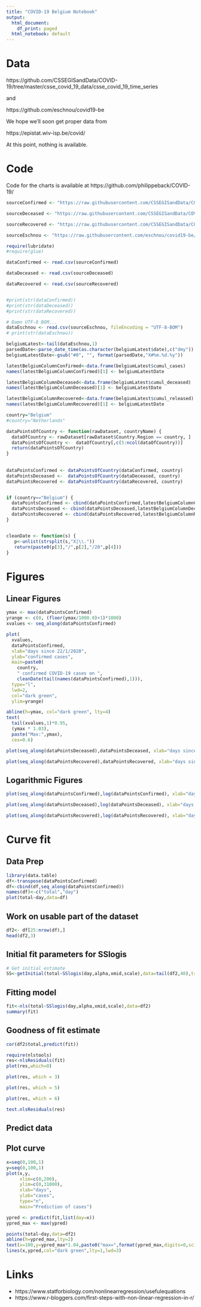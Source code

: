 ```yaml
---
title: "COVID-19 Belgium Notebook"
output:
  html_document:
    df_print: paged
  html_notebook: default
---
```


# Data

https://github.com/CSSEGISandData/COVID-19/tree/master/csse_covid_19_data/csse_covid_19_time_series

and

https://github.com/eschnou/covid19-be

We hope we'll soon get proper data from

https://epistat.wiv-isp.be/covid/

At this point, nothing is available.

# Code

Code for the charts is available at https://github.com/philippeback/COVID-19/



```r
sourceConfirmed <- "https://raw.githubusercontent.com/CSSEGISandData/COVID-19/master/csse_covid_19_data/csse_covid_19_time_series/time_series_covid19_confirmed_global.csv"

sourceDeceased <- "https://raw.githubusercontent.com/CSSEGISandData/COVID-19/master/csse_covid_19_data/csse_covid_19_time_series/time_series_covid19_deaths_global.csv"

sourceRecovered <- "https://raw.githubusercontent.com/CSSEGISandData/COVID-19/master/csse_covid_19_data/csse_covid_19_time_series/time_series_covid19_recovered_global.csv"

sourceEschnou <- "https://raw.githubusercontent.com/eschnou/covid19-be/master/covid19-belgium.csv"
```


```r

require(lubridate)
#require(glue)

dataConfirmed <- read.csv(sourceConfirmed)

dataDeceased <- read.csv(sourceDeceased)

dataRecovered <- read.csv(sourceRecovered)


#print(str(dataConfirmed))
#print(str(dataDeceased))
#print(str(dataRecovered))

```

```r

# Damn UTF-8 BOM...
dataEschnou <- read.csv(sourceEschnou, fileEncoding = "UTF-8-BOM")
# print(str(dataEschnou))

belgiumLatest<-tail(dataEschnou,1)
parsedDate<-parse_date_time(as.character(belgiumLatest$date),c("dmy"))
belgiumLatestDate<-gsub("#0", "", format(parsedDate,"X#%m.%d.%y"))

latestBelgiumColumnConfirmed<-data.frame(belgiumLatest$cumul_cases)
names(latestBelgiumColumnConfirmed)[1] <- belgiumLatestDate

latestBelgiumColumnDeceased<-data.frame(belgiumLatest$cumul_deceased)
names(latestBelgiumColumnDeceased)[1] <- belgiumLatestDate

latestBelgiumColumnRecovered<-data.frame(belgiumLatest$cumul_released)
names(latestBelgiumColumnRecovered)[1] <- belgiumLatestDate


```



```r

country="Belgium"
#country="Netherlands"

dataPointsOfCountry <- function(rawDataset, countryName) {
  dataOfCountry <- rawDataset[rawDataset$Country.Region == country, ]
  dataPointsOfCountry <-  dataOfCountry[,c(5:ncol(dataOfCountry))]
  return(dataPointsOfCountry)
}
  
  
dataPointsConfirmed <- dataPointsOfCountry(dataConfirmed, country)
dataPointsDeceased <-  dataPointsOfCountry(dataDeceased, country)
dataPointsRecovered <- dataPointsOfCountry(dataRecovered, country)


if (country=="Belgium") {
  dataPointsConfirmed <- cbind(dataPointsConfirmed,latestBelgiumColumnConfirmed)
  dataPointsDeceased <- cbind(dataPointsDeceased,latestBelgiumColumnDeceased)
  dataPointsRecovered <- cbind(dataPointsRecovered,latestBelgiumColumnRecovered)
}


cleanDate <- function(s) {
   p<-unlist(strsplit(s,"X|\\."))
   return(paste0(p[3],"/",p[2],"/20",p[4]))
}

```

# Figures

## Linear Figures

```r

ymax <- max(dataPointsConfirmed)
yrange <- c(0, (floor(ymax/1000.0)+1)*1000)
xvalues <- seq_along(dataPointsConfirmed)

plot(
  xvalues,
  dataPointsConfirmed, 
  xlab="days since 22/1/2020", 
  ylab="confirmed cases", 
  main=paste0(
    country, 
    " confirmed COVID-19 cases on ",
    cleanDate(tail(names(dataPointsConfirmed),1))),
  type="l",
  lwd=2,
  col="dark green",
  ylim=yrange)

abline(h=ymax, col="dark green", lty=4)
text(
  tail(xvalues,1)*0.95,
  (ymax * 1.03),
  paste("Max:",ymax),
  cex=0.6)
```


```r
plot(seq_along(dataPointsDeceased),dataPointsDeceased, xlab="days since 22/1/2020", ylab="deceased cases", main=paste0(country," deceased COVID-19 cases on ",cleanDate(tail(names(dataPointsDeceased),1))),type="l",col="dark red",lwd=2)
```
```r
plot(seq_along(dataPointsRecovered),dataPointsRecovered, xlab="days since 22/1/2020", ylab="recovered cases", main=paste0(country," recovered COVID-19 cases on ",cleanDate(tail(names(dataPointsRecovered),1))),type="l",col="orange",lwd=2)
```

## Logarithmic Figures

```r

plot(seq_along(dataPointsConfirmed),log(dataPointsConfirmed), xlab="days since 22/1/2020", ylab="log(confirmed cases)", main=paste0(country, " confirmed COVID-19 cases on ",cleanDate(tail(names(dataPointsConfirmed),1))),type="l",col="dark green",lwd=2)


```


```r
plot(seq_along(dataPointsDeceased),log(dataPointsDeceased), xlab="days since 22/1/2020", ylab="log(deceased cases)", main=paste0(country, " deceased COVID-19 cases on ",cleanDate(tail(names(dataPointsDeceased),1))),type="l",col="dark red",lwd=2)
```


```r
plot(seq_along(dataPointsRecovered),log(dataPointsRecovered), xlab="days since 22/1/2020", ylab="log(recovered cases)", main=paste0(country, " recovered COVID-19 cases on ",cleanDate(tail(names(dataPointsRecovered),1))),type="l",col="orange",lwd=2)
```

# Curve fit

## Data Prep
```r
library(data.table)
df<-transpose(dataPointsConfirmed)
df<-cbind(df,seq_along(dataPointsConfirmed))
names(df)<-c("total","day")
plot(total~day,data=df)
```

## Work on usable part of the dataset

```r
df2<- df[25:nrow(df),]
head(df2,3)
```

## Initial fit parameters for SSlogis

```r
# Get initial estimate
SS<-getInitial(total~SSlogis(day,alpha,xmid,scale),data=tail(df2,40),trace=TRUE)
```

## Fitting model

```r
fit<-nls(total~SSlogis(day,alpha,xmid,scale),data=df2)
summary(fit)
```
## Goodness of fit estimate
```r
cor(df2$total,predict(fit))
```

```r
require(nlstools)
res<-nlsResiduals(fit)
plot(res,which=0)
```
```r
plot(res, which = 3)
```


```r
plot(res, which = 5)
```


```r
plot(res, which = 6)
```

```r
test.nlsResiduals(res)
```


## Predict data



## Plot curve

```r
x=seq(0,100,1)
y=seq(0,100,1)
plot(x,y,
     xlim=c(0,200),
     ylim=c(0,31000),
     xlab="days",
     ylab="cases",
     type="n",
     main="Prediction of cases")

ypred <- predict(fit,list(day=x))
ypred_max <- max(ypred)

points(total~day,data=df2)
abline(h=ypred_max,lty=2)
text(x=100,y=ypred_max*1.04,paste0("max=",format(ypred_max,digits=0,scientific = FALSE)))
lines(x,ypred,col="dark green",lty=1,lwd=3)
```

# Links

* https://www.statforbiology.com/nonlinearregression/usefulequations
* https://www.r-bloggers.com/first-steps-with-non-linear-regression-in-r/
  


